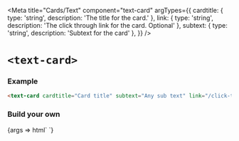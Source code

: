 


<Meta
  title="Cards/Text"
  component="text-card"
  argTypes={{
    cardtitle: { type: 'string', description: 'The title for the card.' },
    link: { type: 'string', description: 'The click through link for the card. Optional' },
    subtext: { type: 'string', description: 'Subtext for the card' },
  }}
/>

# `<text-card>`

### Example

```html
<text-card cardtitle="Card title" subtext="Any sub text" link="/click-through-link"></text-card>
```

### Build your own

<Canvas withSource="open" >
  <Story name="Basic" component="text-card" args={{
    cardtitle: 'Card title',
    link: '/click-through-link',
    subtext: 'Any sub text to go in the card',
  }}>
    {args => html`
      <text-card
        cardtitle="${ifDefined(args.cardtitle || undefined)}"
        link="${ifDefined(args.link || undefined)}"
        subtext="${ifDefined(args.subtext || undefined)}"
      > </text-card>
    `}
  </Story>
</Canvas>

<ArgsTable story="Basic"/>


<Description markdown={readme} />
